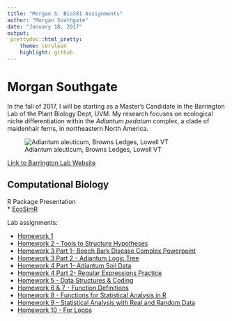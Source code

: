 ```yaml
---
title: "Morgan S. Bio381 Assignments"
author: "Morgan Southgate"
date: "January 18, 2017"
output: 
 prettydoc::html_pretty:
    theme: cerulean
    highlight: github
---
```


# Morgan Southgate

In the fall of 2017, I will be starting as a Master's Candidate in the Barrington Lab of the Plant Biology Dept, UVM. My research focuses on ecological niche differentiation within the *Adiantum pedatum* complex, a clade of maidenhair ferns, in northeastern North America. 

![Adiantum aleuticum, Browns Ledges, Lowell VT](AleutianMaidenhairFern.jpg)

[Link to Barrington Lab Website](http://www.uvm.edu/~dbarring/DSBpeople.html)


## Computational Biology

R Package Presentation   
* [EcoSimR](EcoSimRPres_MSouthgate.html)


Lab assignments: 

* [Homework 1](test.html)   
* [Homework 2 - Tools to Structure Hypotheses](Homework2.html)
* [Homework 3 Part 1- Beech Bark Disease Complex Powerpoint](BBD_Complex.pdf) 
* [Homework 3 Part 2 - Adiantum Logic Tree](Adiantum_LogicTree.html) 
* [Homework 4 Part 1- Adiantum Soil Data](AdiantumSoilAnalysis.html)
* [Homework 4 Part 2- Regular Expressions Practice](Homework4_Part2_RegExPractice.html)
* [Homework 5 - Data Structures & Coding](Homework_5.html)
* [Homework 6 & 7 - Function Definitions](Homework6_Southgate.html)
* [Homework 8 - Functions for Statistical Analysis in R](Homework8.html)
* [Homework 9 - Statistical Analysis with Real and Random Data](Homework9.html)
* [Homework 10 - For Loops](Homework10.html)









